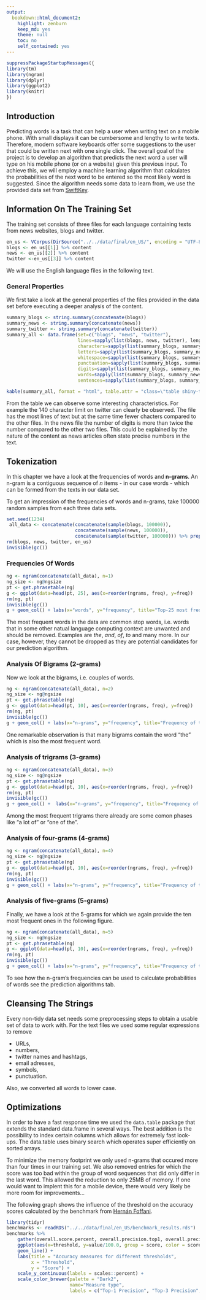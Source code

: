 ```yaml
---
output:
  bookdown::html_document2:
    highlight: zenburn
    keep_md: yes
    theme: null
    toc: no
    self_contained: yes
---
```


```r
suppressPackageStartupMessages({
library(tm)
library(ngram)
library(dplyr)
library(ggplot2)
library(knitr)
})
```

## Introduction {-}
Predicting words is a task that can help a user when writing text on a mobile phone.
With small displays it can be cumbersome and lengthy to write texts.
Therefore, modern software keyboards offer some suggestions to the user that could be written next with one single click.
The overall goal of the project is to develop an algorithm that predicts the next word a user will type on his mobile phone (or on a website) given this previous input.
To achieve this, we will employ a machine learning algorithm that calculates the probabilities of the next word to be entered so the most likely word is suggested.
Since the algorithm needs some data to learn from, we use the provided data set from [SwiftKey](https://d396qusza40orc.cloudfront.net/dsscapstone/dataset/Coursera-SwiftKey.zip).


## Information On The Training Set {-}
The training set consists of three files for each language containing texts from news websites, blogs and twitter.
```r
en_us <- VCorpus(DirSource("../../data/final/en_US/", encoding = "UTF-8", pattern = "*.txt"))
blogs <- en_us[[1]] %>% content
news <- en_us[[2]] %>% content
twitter <-en_us[[3]] %>% content
```
We will use the English language files in the following text.

### General Properties {-}
We first take a look at the general properties of the files provided in the data set before executing a deeper analysis of the content.
```r
summary_blogs <- string.summary(concatenate(blogs))
summary_news <- string.summary(concatenate(news))
summary_twitter <- string.summary(concatenate(twitter))
summary_all <- data.frame(set=c("blogs", "news", "twitter"), 
                          lines=sapply(list(blogs, news, twitter), length),
                          characters=sapply(list(summary_blogs, summary_news, summary_twitter), "[[", 1),
                          letters=sapply(list(summary_blogs, summary_news, summary_twitter), "[[", 2),
                          whitespace=sapply(list(summary_blogs, summary_news, summary_twitter), "[[", 3),
                          punctuation=sapply(list(summary_blogs, summary_news, summary_twitter), "[[", 4),
                          digits=sapply(list(summary_blogs, summary_news, summary_twitter), "[[", 5),
                          words=sapply(list(summary_blogs, summary_news, summary_twitter), "[[", 6),
                          sentences=sapply(list(summary_blogs, summary_news, summary_twitter), "[[", 7))
```
```r
kable(summary_all, format = "html", table.attr = "class=\"table shiny-table table-hover spacing-m\", style=\"width:80%;\"")
```


From the table we can observe some interesting characteristics.
For example the 140 character limit on twitter can clearly be observed.
The file has the most lines of text but at the same time fewer chacters compared to the other files.
In the news file the number of digits is more than twice the number compared to the other two files.
This could be explained by the nature of the content as news articles often state precise numbers in the text.



## Tokenization {-}
In this chapter we have a look at the frequencies of words and **n-grams**.
An n-gram is a contiguous sequence of $n$ items - in our case words - which can be formed from the texts in our data set.

To get an impression of the frequencies of words and n-grams, take 100000 random samples from each three data sets.
```r
set.seed(1234)
 all_data <- concatenate(concatenate(sample(blogs, 100000)), 
                         concatenate(sample(news, 100000)), 
                         concatenate(sample(twitter, 100000))) %>% preprocess()
rm(blogs, news, twitter, en_us)
invisible(gc())
```

### Frequencies Of Words {-}

```r
ng <- ngram(concatenate(all_data), n=1)
ng_size <- ng@ngsize
pt <- get.phrasetable(ng)
g <- ggplot(data=head(pt, 25), aes(x=reorder(ngrams, freq), y=freq))
rm(ng, pt)
invisible(gc())
g + geom_col() + labs(x="words", y="frequency", title="Top-25 most frequent words") + coord_flip()
```

The most frequent words in the data are common stop words, i.e. words that in some other natual language computing context are unwanted and should be removed.
Examples are *the*, *and*, *of*, *to* and many more.
In our case, however, they cannot be dropped as they are potential candidates for our prediction algorithm.


### Analysis Of Bigrams (2-grams) {-}
Now we look at the bigrams, i.e. couples of words.

```r
ng <- ngram(concatenate(all_data), n=2)
ng_size <- ng@ngsize
pt <- get.phrasetable(ng)
g <- ggplot(data=head(pt, 10), aes(x=reorder(ngrams, freq), y=freq))
rm(ng, pt)
invisible(gc())
g + geom_col() + labs(x="n-grams", y="frequency", title="Frequency of top-10 2-grams") + coord_flip()
```

One remarkable observation is that many bigrams contain the word "the" which is also the most frequent word.


### Analysis of trigrams (3-grams) {-}

```r
ng <- ngram(concatenate(all_data), n=3)
ng_size <- ng@ngsize
pt <- get.phrasetable(ng)
g <- ggplot(data=head(pt, 10), aes(x=reorder(ngrams, freq), y=freq))
rm(ng, pt)
invisible(gc())
g + geom_col() +  labs(x="n-grams", y="frequency", title="Frequency of top-10 3-grams") + coord_flip()
```

Among the most frequent trigrams there already are some comon phases like "a lot of" or "one of the".


### Analysis of four-grams (4-grams) {-}

```r
ng <- ngram(concatenate(all_data), n=4)
ng_size <- ng@ngsize
pt <- get.phrasetable(ng)
g <- ggplot(data=head(pt, 10), aes(x=reorder(ngrams, freq), y=freq))
rm(ng, pt)
invisible(gc())
g + geom_col() + labs(x="n-grams", y="frequency", title="Frequency of top-10 4-grams") + coord_flip()
```

### Analysis of five-grams (5-grams) {-}
Finally, we have a look at the 5-grams for which we again provide the ten most frequent ones in the following figure.

```r
ng <- ngram(concatenate(all_data), n=5)
ng_size <- ng@ngsize
pt <- get.phrasetable(ng)
g <- ggplot(data=head(pt, 10), aes(x=reorder(ngrams, freq), y=freq))
rm(ng, pt)
invisible(gc())
g + geom_col() + labs(x="n-grams", y="frequency", title="Frequency of top-10 5-grams") + coord_flip()
```

To see how the n-gram's frequencies can be used to calculate probabilities of words see the <a onclick="openTab('predictionalgos')">prediction algorithms</a> tab.


## Cleansing The Strings {-}
Every non-tidy data set needs some preprocessing steps to obtain a usable set of data to work with.
For the text files we used some regular expressions to remove

* URLs,
* numbers,
* twitter names and hashtags,
* email adresses,
* symbols,
* punctuation.

Also, we converted all words to lower case.



## Optimizations {-}
In order to have a fast response time we used the `data.table` package that extends the standard data.frame in several ways.
The best addition is the possibility to index certain columns which allows for extremely fast look-ups.
The data.table uses binary search which operates super efficiently on sorted arrays.

To minimize the memory footprint we only used n-grams that occured more than four times in our training set.
We also removed entries for which the score was too bad within the group of word sequences that did only differ in the last word.
This allowed the reduction to only 25MB of memory.
If one would want to implent this for a mobile device, there would very likely be more room for improvements...

The following graph shows the influence of the threshold on the accuracy scores calculated by the benchmark from [Hernán Foffani](https://github.com/hfoffani/dsci-benchmark).

```r
library(tidyr)
benchmarks <- readRDS("../../data/final/en_US/benchmark_results.rds")
benchmarks %>% 
    gather(overall.score.percent, overall.precision.top1, overall.precision.top3, key = "score", value = "value") %>% 
    ggplot(aes(x=threshold, y=value/100.0, group = score, color = score)) + 
    geom_line() + 
    labs(title = "Accuracy measures for different thresholds",
         x = "Threshold",
         y = "Score") +
    scale_y_continuous(labels = scales::percent) +
    scale_color_brewer(palette = "Dark2", 
                       name="Measure type",
                       labels = c("Top-1 Precision", "Top-3 Precision", "Top-3 Score"))
```

